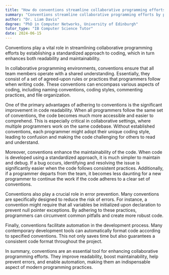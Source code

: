 ```yaml
---
title: "How do conventions streamline collaborative programming efforts?"
summary: "Conventions streamline collaborative programming efforts by providing a standardised approach to coding, enhancing readability and maintainability."
author: "Dr. Liam Davis"
degree: "PhD in Computer Networks, University of Edinburgh"
tutor_type: "IB Computer Science Tutor"
date: 2024-06-15
---
```


Conventions play a vital role in streamlining collaborative programming efforts by establishing a standardized approach to coding, which in turn enhances both readability and maintainability.

In collaborative programming environments, conventions ensure that all team members operate with a shared understanding. Essentially, they consist of a set of agreed-upon rules or practices that programmers follow when writing code. These conventions can encompass various aspects of coding, including naming conventions, coding styles, commenting practices, and file organization.

One of the primary advantages of adhering to conventions is the significant improvement in code readability. When all programmers follow the same set of conventions, the code becomes much more accessible and easier to comprehend. This is especially critical in collaborative settings, where multiple programmers work on the same codebase. Without established conventions, each programmer might adopt their unique coding style, leading to confusion and making the code challenging for others to read and understand.

Moreover, conventions enhance the maintainability of the code. When code is developed using a standardized approach, it is much simpler to maintain and debug. If a bug occurs, identifying and resolving the issue is significantly easier when the code follows consistent practices. Additionally, if a programmer departs from the team, it becomes less daunting for a new programmer to continue the work if the code adheres to a clear set of conventions.

Conventions also play a crucial role in error prevention. Many conventions are specifically designed to reduce the risk of errors. For instance, a convention might require that all variables be initialized upon declaration to prevent null pointer exceptions. By adhering to these practices, programmers can circumvent common pitfalls and create more robust code.

Finally, conventions facilitate automation in the development process. Many contemporary development tools can automatically format code according to specified conventions. This not only saves time but also guarantees a consistent code format throughout the project.

In summary, conventions are an essential tool for enhancing collaborative programming efforts. They improve readability, boost maintainability, help prevent errors, and enable automation, making them an indispensable aspect of modern programming practices.
    